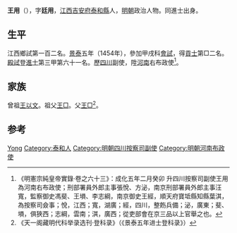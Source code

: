 {{Otheruses|other=名为王用的其他人物|王用}}
{{Otheruses|other=名为王廷用的其他人物|王廷用}}
{{明清人物信息框
| 姓名 = 王用
| 原名 =
| 圖片名稱 = 
| 圖片大小 = 220px
| 圖片說明 = 
| 最高職務 =  河南右布政使
| 國家 = 大明
| 爵位 =
| 籍貫 = [[江西|江西]][[吉安府|吉安府]][[泰和縣|泰和縣]]軍籍
| 族裔 = 
| 字號 = 字廷用
| 室名 = 
| 諡號 = 
| 出生日期 = 生年不詳
| 出生地點 = 
| 逝世日期 = 卒年不詳
| 逝世地點 = 
| 墓葬 =
| 配偶 =
| 親屬 = 
| 出身 = 
*景泰五年甲戌科同進士出身
| 經歷 = 
| 著作 =
}}

'''王用'''（{{bd|？||？}}），字'''廷用'''，[[江西|江西]][[吉安府|吉安府]][[泰和縣|泰和縣]]人，[[明朝|明朝]]政治人物。同進士出身。

==生平==
江西鄉試第一百二名。[[景泰|景泰]]五年（1454年），參加甲戌科[[會試|會試]]，得[[貢士|貢士]]第□二名。[[殿試|殿試]]登[[進士|進士]]第三甲第六十一名。歷[[四川|四川]]副使，陞[[河南|河南]]右布政使<ref>《明憲宗純皇帝實錄·卷之六十三》：成化五年二月癸卯 升四川按察司副使王用為河南右布政使；刑部署員外郎主事張悅、方泌，南京刑部署員外郎主事汪寬，監察御史馮斐、王塤、李志綱，南京御史王經，順天府寶坻縣知縣葉淇，為按察司僉事；悅，江西；寬，湖廣；經，四川，整飭兵備；泌，廣東；斐、塤，俱狹西；志綱，雲南；淇，廣西；從吏部會在京三品以上官舉之也。</ref>。

== 家族 ==
曾祖[[王以文|王以文]]。祖父[[王□|王□]]。父[[王□|王□]]<ref>《天一阁藏明代科举录选刊·登科录》（《景泰五年进士登科录》）</ref>。

== 参考 ==
{{reflist}}

{{景泰五年甲戌科殿試金榜}}

{{Authority control}}

{{DEFAULTSORT:Wang王}}
[[Category:王姓|Yong]]
[[Category:泰和人|Category:泰和人]]
[[Category:明朝四川按察司副使|Category:明朝四川按察司副使]]
[[Category:明朝河南布政使|Category:明朝河南布政使]]


{{明朝人物小作品}}